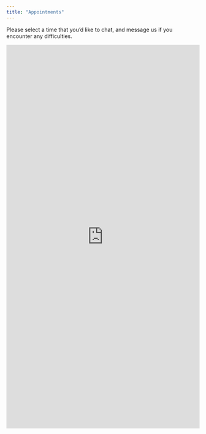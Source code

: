 ```yaml
---
title: "Appointments"
---
```

<p>Please select a time that you'd like to chat, and message us if you encounter any difficulties.</p>

<iframe src="https://tascott.youcanbook.me/?noframe=true&skipHeaderFooter=true" id="ycbmiframetascott" style="width:100%;height:1000px;border:0px;background-color:transparent;" frameborder="0" allowtransparency="true"></iframe><script>window.addEventListener && window.addEventListener("message", function(event){if (event.origin === "https://tascott.youcanbook.me"){document.getElementById("ycbmiframetascott").style.height = event.data + "px";}}, false);</script>
